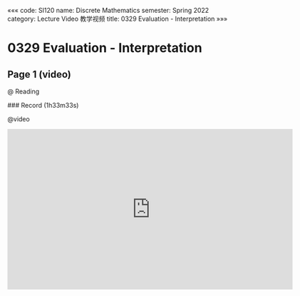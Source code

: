 «««
code: SI120
name: Discrete Mathematics
semester: Spring 2022
category: Lecture Video 教学视频
title: 0329 Evaluation - Interpretation
»»»

# 0329 Evaluation - Interpretation

## Page 1 (video)

@ Reading

<div class="markdown-body">
### Record (1h33m33s)
</div>

@video

<iframe src="https://sbfull.com/e/bb24pljb4lqk.html" frameborder=0 marginwidth=0 marginheight=0 scrolling=no width=640 height=360 allowfullscreen></iframe>


